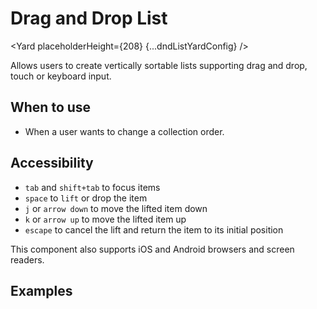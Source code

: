 <!--
Copyright (c) Uber Technologies, Inc.

This source code is licensed under the MIT license found in the
LICENSE file in the root directory of this source tree.
-->





# Drag and Drop List

<Yard placeholderHeight={208} {...dndListYardConfig} />

Allows users to create vertically sortable lists supporting drag and drop, touch or keyboard input.

## When to use

- When a user wants to change a collection order.

## Accessibility

- `tab` and `shift+tab` to focus items
- `space` to `lift` or drop the item
- `j` or `arrow down` to move the lifted item down
- `k` or `arrow up` to move the lifted item up
- `escape` to cancel the lift and return the item to its initial position

This component also supports iOS and Android browsers and screen readers.

## Examples

<Example title="Drag and Drop basic usage" path="dnd-list/stateless.tsx">
  <Stateless />
</Example>

<Example title="Drag and Drop stateful usage" path="dnd-list/basic.tsx">
  <Basic />
</Example>

<Example title="Drag and Drop with removable items" path="dnd-list/removable.tsx">
  <Removable />
</Example>

<Example title="Drag and Drop with varying heights" path="dnd-list/varyingHeights.tsx">
  <VaryingHeights />
</Example>

<Example title="Drag and Drop with custom drag handle" path="dnd-list/customDragHandle.tsx">
  <CustomDragHandle />
</Example>

<Example title="Drag and Drop with label override" path="dnd-list/overrideLabel.tsx">
  <OverrideLabel />
</Example>

<Exports component={ListExports} title="Dnd List exports" path="baseui/dnd-list" />
